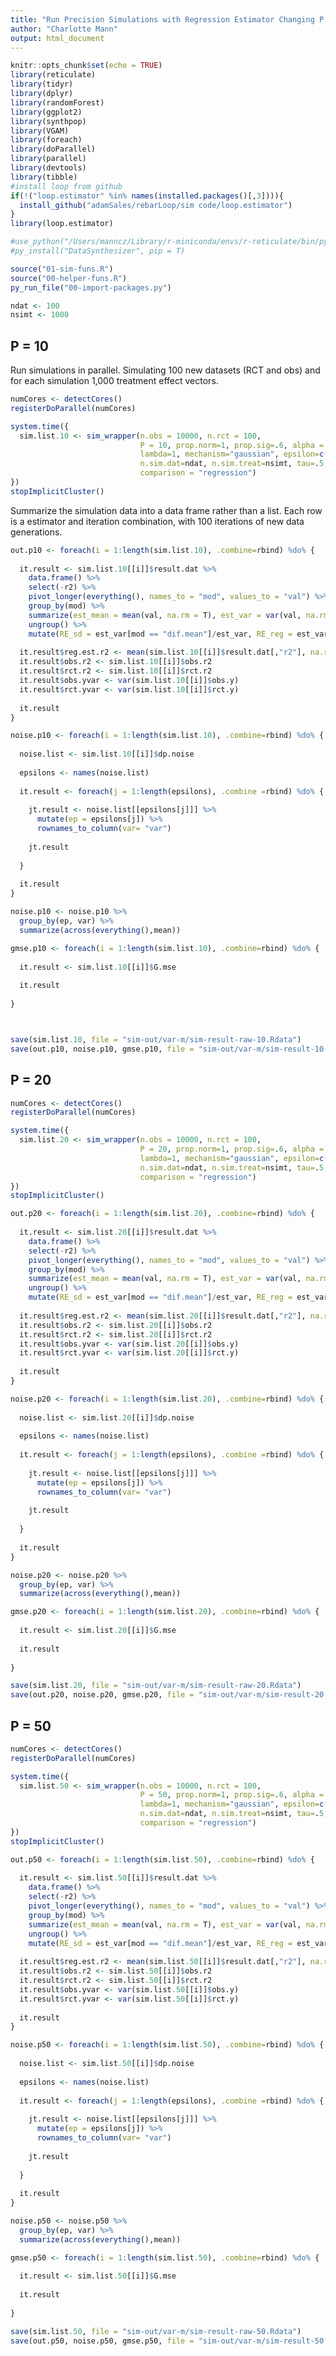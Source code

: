 ```yaml
---
title: "Run Precision Simulations with Regression Estimator Changing P with Large Auxiliary Study"
author: "Charlotte Mann"
output: html_document
---
```


```r
knitr::opts_chunk$set(echo = TRUE)
library(reticulate)
library(tidyr)
library(dplyr)
library(randomForest)
library(ggplot2)
library(synthpop)
library(VGAM)
library(foreach)
library(doParallel)
library(parallel)
library(devtools)
library(tibble)
#install loop from github
if(!("loop.estimator" %in% names(installed.packages()[,3]))){
  install_github("adamSales/rebarLoop/sim code/loop.estimator")
}
library(loop.estimator)

#use_python("/Users/manncz/Library/r-miniconda/envs/r-reticulate/bin/python")
#py_install("DataSynthesizer", pip = T)

source("01-sim-funs.R")
source("00-helper-funs.R")
py_run_file("00-import-packages.py")

ndat <- 100
nsimt <- 1000
```

## P = 10

Run simulations in parallel. Simulating 100 new datasets (RCT and obs) and for each simulation 1,000 treatment effect vectors.

```r
numCores <- detectCores()
registerDoParallel(numCores)

system.time({
  sim.list.10 <- sim_wrapper(n.obs = 10000, n.rct = 100,
                             P = 10, prop.norm=1, prop.sig=.6, alpha = .5, beta.bank=.7, unex.sig = sqrt(.3),
                             lambda=1, mechanism="gaussian", epsilon=c(1,3,6,10,15), delta = 10^-5,
                             n.sim.dat=ndat, n.sim.treat=nsimt, tau=.5, syn.dp = T,
                             comparison = "regression")
})
stopImplicitCluster()
```

Summarize the simulation data into a data frame rather than a list. Each row is a estimator and iteration combination, with 100 iterations of new data generations.

```r
out.p10 <- foreach(i = 1:length(sim.list.10), .combine=rbind) %do% {
  
  it.result <- sim.list.10[[i]]$result.dat %>%
    data.frame() %>%
    select(-r2) %>%
    pivot_longer(everything(), names_to = "mod", values_to = "val") %>%
    group_by(mod) %>%
    summarize(est_mean = mean(val, na.rm = T), est_var = var(val, na.rm = T)) %>%
    ungroup() %>%
    mutate(RE_sd = est_var[mod == "dif.mean"]/est_var, RE_reg = est_var[mod == "reg.est"]/est_var)
  
  it.result$reg.est.r2 <- mean(sim.list.10[[i]]$result.dat[,"r2"], na.rm = T)
  it.result$obs.r2 <- sim.list.10[[i]]$obs.r2
  it.result$rct.r2 <- sim.list.10[[i]]$rct.r2
  it.result$obs.yvar <- var(sim.list.10[[i]]$obs.y)
  it.result$rct.yvar <- var(sim.list.10[[i]]$rct.y)
  
  it.result
}

noise.p10 <- foreach(i = 1:length(sim.list.10), .combine=rbind) %do% {
  
  noise.list <- sim.list.10[[i]]$dp.noise
  
  epsilons <- names(noise.list)
  
  it.result <- foreach(j = 1:length(epsilons), .combine =rbind) %do% {
    
    jt.result <- noise.list[[epsilons[j]]] %>%
      mutate(ep = epsilons[j]) %>%
      rownames_to_column(var= "var")
    
    jt.result
      
  }
  
  it.result
}

noise.p10 <- noise.p10 %>%
  group_by(ep, var) %>%
  summarize(across(everything(),mean))

gmse.p10 <- foreach(i = 1:length(sim.list.10), .combine=rbind) %do% {
 
  it.result <- sim.list.10[[i]]$G.mse
  
  it.result
  
}



save(sim.list.10, file = "sim-out/var-m/sim-result-raw-10.Rdata")
save(out.p10, noise.p10, gmse.p10, file = "sim-out/var-m/sim-result-10.Rdata")
```


## P = 20

```r

numCores <- detectCores()
registerDoParallel(numCores)

system.time({
  sim.list.20 <- sim_wrapper(n.obs = 10000, n.rct = 100,
                             P = 20, prop.norm=1, prop.sig=.6, alpha = .5, beta.bank=.7, unex.sig = sqrt(.3),
                             lambda=1, mechanism="gaussian", epsilon=c(1,3,6,10,15), delta = 10^-5,
                             n.sim.dat=ndat, n.sim.treat=nsimt, tau=.5, syn.dp = T,
                             comparison = "regression")
})
stopImplicitCluster()
```

```r
out.p20 <- foreach(i = 1:length(sim.list.20), .combine=rbind) %do% {
  
  it.result <- sim.list.20[[i]]$result.dat %>%
    data.frame() %>%
    select(-r2) %>%
    pivot_longer(everything(), names_to = "mod", values_to = "val") %>%
    group_by(mod) %>%
    summarize(est_mean = mean(val, na.rm = T), est_var = var(val, na.rm = T)) %>%
    ungroup() %>%
    mutate(RE_sd = est_var[mod == "dif.mean"]/est_var, RE_reg = est_var[mod == "reg.est"]/est_var)
  
  it.result$reg.est.r2 <- mean(sim.list.20[[i]]$result.dat[,"r2"], na.rm = T)
  it.result$obs.r2 <- sim.list.20[[i]]$obs.r2
  it.result$rct.r2 <- sim.list.20[[i]]$rct.r2
  it.result$obs.yvar <- var(sim.list.20[[i]]$obs.y)
  it.result$rct.yvar <- var(sim.list.20[[i]]$rct.y)
  
  it.result
}

noise.p20 <- foreach(i = 1:length(sim.list.20), .combine=rbind) %do% {
  
  noise.list <- sim.list.20[[i]]$dp.noise
  
  epsilons <- names(noise.list)
  
  it.result <- foreach(j = 1:length(epsilons), .combine =rbind) %do% {
    
    jt.result <- noise.list[[epsilons[j]]] %>%
      mutate(ep = epsilons[j]) %>%
      rownames_to_column(var= "var")
    
    jt.result
      
  }
  
  it.result
}

noise.p20 <- noise.p20 %>%
  group_by(ep, var) %>%
  summarize(across(everything(),mean))

gmse.p20 <- foreach(i = 1:length(sim.list.20), .combine=rbind) %do% {
 
  it.result <- sim.list.20[[i]]$G.mse
  
  it.result
  
}

save(sim.list.20, file = "sim-out/var-m/sim-result-raw-20.Rdata")
save(out.p20, noise.p20, gmse.p20, file = "sim-out/var-m/sim-result-20.Rdata")
```

## P = 50

```r

numCores <- detectCores()
registerDoParallel(numCores)

system.time({
  sim.list.50 <- sim_wrapper(n.obs = 10000, n.rct = 100,
                             P = 50, prop.norm=1, prop.sig=.6, alpha = .5, beta.bank=.7, unex.sig = sqrt(.3),
                             lambda=1, mechanism="gaussian", epsilon=c(1,3,6,10,15), delta = 10^-5,
                             n.sim.dat=ndat, n.sim.treat=nsimt, tau=.5, syn.dp = T,
                             comparison = "regression")
})
stopImplicitCluster()
```

```r
out.p50 <- foreach(i = 1:length(sim.list.50), .combine=rbind) %do% {
  
  it.result <- sim.list.50[[i]]$result.dat %>%
    data.frame() %>%
    select(-r2) %>%
    pivot_longer(everything(), names_to = "mod", values_to = "val") %>%
    group_by(mod) %>%
    summarize(est_mean = mean(val, na.rm = T), est_var = var(val, na.rm = T)) %>%
    ungroup() %>%
    mutate(RE_sd = est_var[mod == "dif.mean"]/est_var, RE_reg = est_var[mod == "reg.est"]/est_var)
  
  it.result$reg.est.r2 <- mean(sim.list.50[[i]]$result.dat[,"r2"], na.rm = T)
  it.result$obs.r2 <- sim.list.50[[i]]$obs.r2
  it.result$rct.r2 <- sim.list.50[[i]]$rct.r2
  it.result$obs.yvar <- var(sim.list.50[[i]]$obs.y)
  it.result$rct.yvar <- var(sim.list.50[[i]]$rct.y)
  
  it.result
}

noise.p50 <- foreach(i = 1:length(sim.list.50), .combine=rbind) %do% {
  
  noise.list <- sim.list.50[[i]]$dp.noise
  
  epsilons <- names(noise.list)
  
  it.result <- foreach(j = 1:length(epsilons), .combine =rbind) %do% {
    
    jt.result <- noise.list[[epsilons[j]]] %>%
      mutate(ep = epsilons[j]) %>%
      rownames_to_column(var= "var")
    
    jt.result
      
  }
  
  it.result
}

noise.p50 <- noise.p50 %>%
  group_by(ep, var) %>%
  summarize(across(everything(),mean))

gmse.p50 <- foreach(i = 1:length(sim.list.50), .combine=rbind) %do% {
 
  it.result <- sim.list.50[[i]]$G.mse
  
  it.result
  
}

save(sim.list.50, file = "sim-out/var-m/sim-result-raw-50.Rdata")
save(out.p50, noise.p50, gmse.p50, file = "sim-out/var-m/sim-result-50.Rdata")
```
